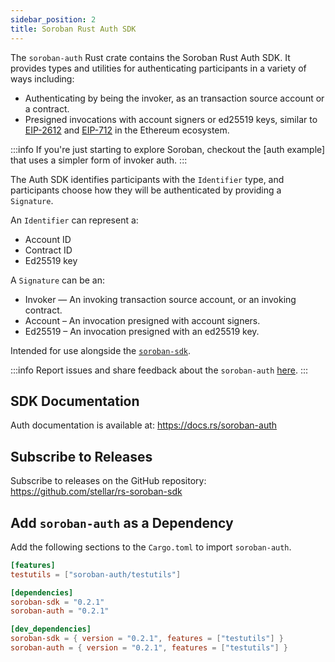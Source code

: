 ```yaml
---
sidebar_position: 2
title: Soroban Rust Auth SDK
---
```


The `soroban-auth` Rust crate contains the Soroban Rust Auth SDK. It provides
types and utilities for authenticating participants in a variety of ways
including:
- Authenticating by being the invoker, as an transaction source account or a
contract.
- Presigned invocations with account signers or ed25519 keys, similar to
[EIP-2612] and [EIP-712] in the Ethereum ecosystem.

:::info
If you're just starting to explore Soroban, checkout the [auth example] that
uses a simpler form of invoker auth.
:::

The Auth SDK identifies participants with the `Identifier` type, and
participants choose how they will be authenticated by providing a `Signature`.

An `Identifier` can represent a:
- Account ID
- Contract ID
- Ed25519 key

A `Signature` can be an:
- Invoker — An invoking transaction source account, or an invoking contract.
- Account – An invocation presigned with account signers.
- Ed25519 – An invocation presigned with an ed25519 key.

Intended for use alongside the [`soroban-sdk`].

[`soroban-sdk`]: rust
[EIP-2612]: https://eips.ethereum.org/EIPS/eip-2612
[EIP-712]: https://eips.ethereum.org/EIPS/eip-712

:::info
Report issues and share feedback about the `soroban-auth`
[here](https://github.com/stellar/rs-soroban-sdk/issues/new/choose).
:::

## SDK Documentation

Auth documentation is available at:
https://docs.rs/soroban-auth

## Subscribe to Releases

Subscribe to releases on the GitHub repository:
https://github.com/stellar/rs-soroban-sdk

## Add `soroban-auth` as a Dependency

Add the following sections to the `Cargo.toml` to import `soroban-auth`.

```toml
[features]
testutils = ["soroban-auth/testutils"]

[dependencies]
soroban-sdk = "0.2.1"
soroban-auth = "0.2.1"

[dev_dependencies]
soroban-sdk = { version = "0.2.1", features = ["testutils"] }
soroban-auth = { version = "0.2.1", features = ["testutils"] }
```
